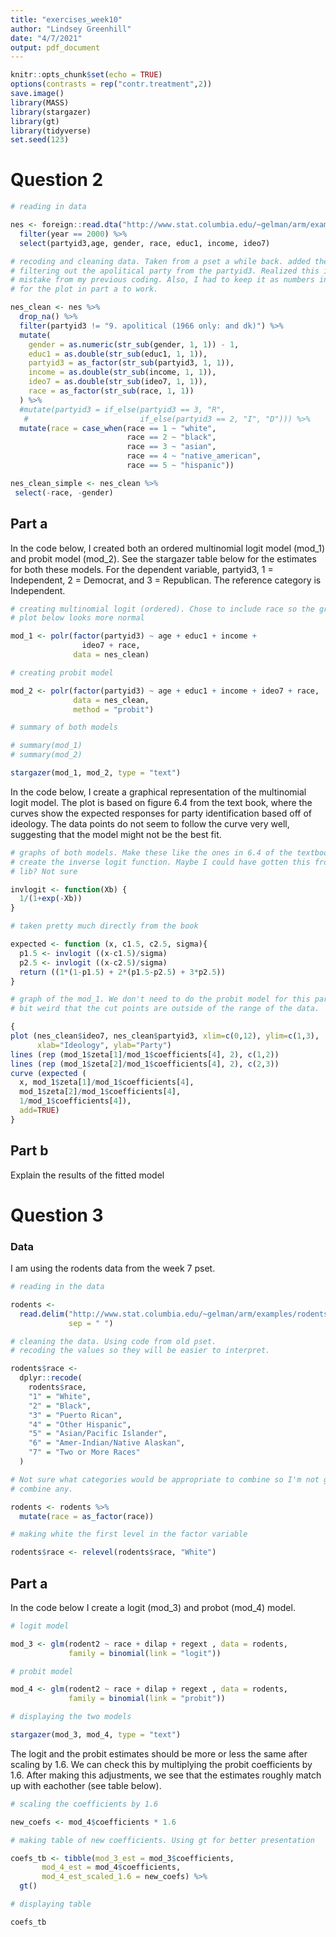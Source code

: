 ```yaml
---
title: "exercises_week10"
author: "Lindsey Greenhill"
date: "4/7/2021"
output: pdf_document
---
```


```r
knitr::opts_chunk$set(echo = TRUE)
options(contrasts = rep("contr.treatment",2))
save.image()
library(MASS)
library(stargazer)
library(gt)
library(tidyverse)
set.seed(123)
```

# Question 2

```r

# reading in data

nes <- foreign::read.dta("http://www.stat.columbia.edu/~gelman/arm/examples/nes/nes5200_processed_voters_realideo.dta") %>% 
  filter(year == 2000) %>%
  select(partyid3,age, gender, race, educ1, income, ideo7)

# recoding and cleaning data. Taken from a pset a while back. added the part of
# filtering out the apolitical party from the partyid3. Realized this is a
# mistake from my previous coding. Also, I had to keep it as numbers in order
# for the plot in part a to work.

nes_clean <- nes %>%
  drop_na() %>%
  filter(partyid3 != "9. apolitical (1966 only: and dk)") %>%
  mutate(
    gender = as.numeric(str_sub(gender, 1, 1)) - 1,
    educ1 = as.double(str_sub(educ1, 1, 1)),
    partyid3 = as_factor(str_sub(partyid3, 1, 1)),
    income = as.double(str_sub(income, 1, 1)),
    ideo7 = as.double(str_sub(ideo7, 1, 1)),
    race = as_factor(str_sub(race, 1, 1))
  ) %>%
  #mutate(partyid3 = if_else(partyid3 == 3, "R",
   #                         if_else(partyid3 == 2, "I", "D"))) %>%
  mutate(race = case_when(race == 1 ~ "white",
                          race == 2 ~ "black",
                          race == 3 ~ "asian",
                          race == 4 ~ "native_american",
                          race == 5 ~ "hispanic"))

nes_clean_simple <- nes_clean %>%
 select(-race, -gender)
```


## Part a

In the code below, I created both an ordered multinomial logit model (mod_1) and probit model (mod_2). See the stargazer table below for the estimates for both these models. For the dependent variable, partyid3, 1 = Independent, 2 = Democrat, and 3 = Republican. The reference category is Independent.

```r

# creating multinomial logit (ordered). Chose to include race so the graphical
# plot below looks more normal

mod_1 <- polr(factor(partyid3) ~ age + educ1 + income + 
                ideo7 + race,
              data = nes_clean)

# creating probit model

mod_2 <- polr(factor(partyid3) ~ age + educ1 + income + ideo7 + race,
              data = nes_clean,
              method = "probit")

# summary of both models

# summary(mod_1)
# summary(mod_2)

stargazer(mod_1, mod_2, type = "text")

```

In the code below, I create a graphical representation of the multinomial logit
model. The plot is based on figure 6.4 from the text book, where the curves show
the expected responses for party identification based off of ideology. The data
points do not seem to follow the curve very well, suggesting that the model
might not be the best fit.

```r

# graphs of both models. Make these like the ones in 6.4 of the textbook. Had to
# create the inverse logit function. Maybe I could have gotten this from the arm
# lib? Not sure

invlogit <- function(Xb) {
  1/(1+exp(-Xb))
}

# taken pretty much directly from the book

expected <- function (x, c1.5, c2.5, sigma){ 
  p1.5 <- invlogit ((x-c1.5)/sigma) 
  p2.5 <- invlogit ((x-c2.5)/sigma)  
  return ((1*(1-p1.5) + 2*(p1.5-p2.5) + 3*p2.5))
} 

# graph of the mod_1. We don't need to do the probit model for this part. It's a
# bit weird that the cut points are outside of the range of the data.

{
plot (nes_clean$ideo7, nes_clean$partyid3, xlim=c(0,12), ylim=c(1,3), 
      xlab="Ideology", ylab="Party")
lines (rep (mod_1$zeta[1]/mod_1$coefficients[4], 2), c(1,2)) 
lines (rep (mod_1$zeta[2]/mod_1$coefficients[4], 2), c(2,3))  
curve (expected (
  x, mod_1$zeta[1]/mod_1$coefficients[4],
  mod_1$zeta[2]/mod_1$coefficients[4],
  1/mod_1$coefficients[4]),
  add=TRUE) 
}

```

## Part b

Explain the results of the fitted model

# Question 3

### Data

I am using the rodents data from the week 7 pset. 

```r

# reading in the data

rodents <-
  read.delim("http://www.stat.columbia.edu/~gelman/arm/examples/rodents/rodents.dat",
             sep = " ")

# cleaning the data. Using code from old pset. 
# recoding the values so they will be easier to interpret.

rodents$race <-
  dplyr::recode(
    rodents$race,
    "1" = "White",
    "2" = "Black",
    "3" = "Puerto Rican",
    "4" = "Other Hispanic",
    "5" = "Asian/Pacific Islander",
    "6" = "Amer-Indian/Native Alaskan",
    "7" = "Two or More Races"
  )

# Not sure what categories would be appropriate to combine so I'm not going to
# combine any.

rodents <- rodents %>%
  mutate(race = as_factor(race))

# making white the first level in the factor variable

rodents$race <- relevel(rodents$race, "White")
```


## Part a

In the code below I create a logit (mod_3) and probot (mod_4) model. 

```r

# logit model

mod_3 <- glm(rodent2 ~ race + dilap + regext , data = rodents,
             family = binomial(link = "logit"))

# probit model

mod_4 <- glm(rodent2 ~ race + dilap + regext , data = rodents,
             family = binomial(link = "probit"))

# displaying the two models

stargazer(mod_3, mod_4, type = "text")
```


The logit and the probit estimates should be more or less the same after scaling by 1.6. We can check this by multiplying the probit coefficients by 1.6. After making this adjustments, we see that the estimates roughly match up with eachother (see table below).

```r

# scaling the coefficients by 1.6

new_coefs <- mod_4$coefficients * 1.6

# making table of new coefficients. Using gt for better presentation

coefs_tb <- tibble(mod_3_est = mod_3$coefficients, 
       mod_4_est = mod_4$coefficients,
       mod_4_est_scaled_1.6 = new_coefs) %>%
  gt()

# displaying table

coefs_tb
```

